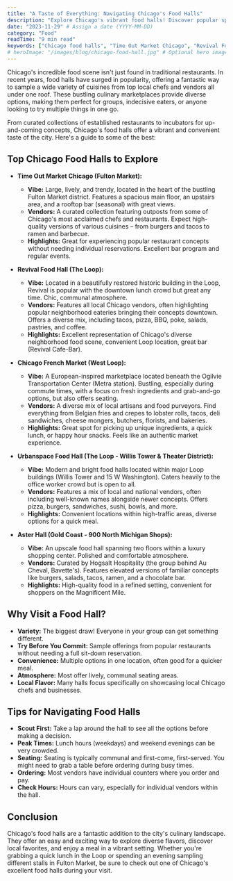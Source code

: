 ```yaml
---
title: "A Taste of Everything: Navigating Chicago's Food Halls"
description: "Explore Chicago's vibrant food halls! Discover popular spots like Time Out Market, Revival Food Hall, and French Market, offering diverse cuisines under one roof."
date: "2023-11-29" # Assign a date (YYYY-MM-DD)
category: "Food"
readTime: "9 min read"
keywords: ["Chicago food halls", "Time Out Market Chicago", "Revival Food Hall", "Chicago French Market", "best food halls Chicago", "Chicago dining", "Chicago cheap eats", "Fulton Market food"]
# heroImage: "/images/blog/chicago-food-hall.jpg" # Optional hero image
---
```


Chicago's incredible food scene isn't just found in traditional restaurants. In recent years, food halls have surged in popularity, offering a fantastic way to sample a wide variety of cuisines from top local chefs and vendors all under one roof. These bustling culinary marketplaces provide diverse options, making them perfect for groups, indecisive eaters, or anyone looking to try multiple things in one go.

From curated collections of established restaurants to incubators for up-and-coming concepts, Chicago's food halls offer a vibrant and convenient taste of the city. Here's a guide to some of the best:

## Top Chicago Food Halls to Explore

*   **Time Out Market Chicago (Fulton Market):**
    *   **Vibe:** Large, lively, and trendy, located in the heart of the bustling Fulton Market district. Features a spacious main floor, an upstairs area, and a rooftop bar (seasonal) with great views.
    *   **Vendors:** A curated collection featuring outposts from some of Chicago's most acclaimed chefs and restaurants. Expect high-quality versions of various cuisines – from burgers and tacos to ramen and barbecue.
    *   **Highlights:** Great for experiencing popular restaurant concepts without needing individual reservations. Excellent bar program and regular events.

*   **Revival Food Hall (The Loop):**
    *   **Vibe:** Located in a beautifully restored historic building in the Loop, Revival is popular with the downtown lunch crowd but great any time. Chic, communal atmosphere.
    *   **Vendors:** Features all local Chicago vendors, often highlighting popular neighborhood eateries bringing their concepts downtown. Offers a diverse mix, including tacos, pizza, BBQ, poke, salads, pastries, and coffee.
    *   **Highlights:** Excellent representation of Chicago's diverse neighborhood food scene, convenient Loop location, great bar (Revival Cafe-Bar).

*   **Chicago French Market (West Loop):**
    *   **Vibe:** A European-inspired marketplace located beneath the Ogilvie Transportation Center (Metra station). Bustling, especially during commute times, with a focus on fresh ingredients and grab-and-go options, but also offers seating.
    *   **Vendors:** A diverse mix of local artisans and food purveyors. Find everything from Belgian fries and crepes to lobster rolls, tacos, deli sandwiches, cheese mongers, butchers, florists, and bakeries.
    *   **Highlights:** Great spot for picking up unique ingredients, a quick lunch, or happy hour snacks. Feels like an authentic market experience.

*   **Urbanspace Food Hall (The Loop - Willis Tower & Theater District):**
    *   **Vibe:** Modern and bright food halls located within major Loop buildings (Willis Tower and 15 W Washington). Caters heavily to the office worker crowd but is open to all.
    *   **Vendors:** Features a mix of local and national vendors, often including well-known names alongside newer concepts. Offers pizza, burgers, sandwiches, sushi, bowls, and more.
    *   **Highlights:** Convenient locations within high-traffic areas, diverse options for a quick meal.

*   **Aster Hall (Gold Coast - 900 North Michigan Shops):**
    *   **Vibe:** An upscale food hall spanning two floors within a luxury shopping center. Polished and comfortable atmosphere.
    *   **Vendors:** Curated by Hogsalt Hospitality (the group behind Au Cheval, Bavette's). Features elevated versions of familiar concepts like burgers, salads, tacos, ramen, and a chocolate bar.
    *   **Highlights:** High-quality food in a refined setting, convenient for shoppers on the Magnificent Mile.

## Why Visit a Food Hall?

*   **Variety:** The biggest draw! Everyone in your group can get something different.
*   **Try Before You Commit:** Sample offerings from popular restaurants without needing a full sit-down reservation.
*   **Convenience:** Multiple options in one location, often good for a quicker meal.
*   **Atmosphere:** Most offer lively, communal seating areas.
*   **Local Flavor:** Many halls focus specifically on showcasing local Chicago chefs and businesses.

## Tips for Navigating Food Halls

*   **Scout First:** Take a lap around the hall to see all the options before making a decision.
*   **Peak Times:** Lunch hours (weekdays) and weekend evenings can be very crowded.
*   **Seating:** Seating is typically communal and first-come, first-served. You might need to grab a table before ordering during busy times.
*   **Ordering:** Most vendors have individual counters where you order and pay.
*   **Check Hours:** Hours can vary, especially for individual vendors within the hall.

## Conclusion

Chicago's food halls are a fantastic addition to the city's culinary landscape. They offer an easy and exciting way to explore diverse flavors, discover local favorites, and enjoy a meal in a vibrant setting. Whether you're grabbing a quick lunch in the Loop or spending an evening sampling different stalls in Fulton Market, be sure to check out one of Chicago's excellent food halls during your visit. 